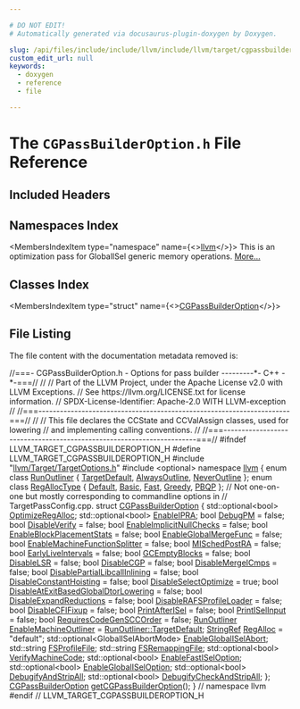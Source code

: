 ```yaml
---

# DO NOT EDIT!
# Automatically generated via docusaurus-plugin-doxygen by Doxygen.

slug: /api/files/include/include/llvm/include/llvm/target/cgpassbuilderoption-h
custom_edit_url: null
keywords:
  - doxygen
  - reference
  - file

---
```





# The `CGPassBuilderOption.h` File Reference

<DoxygenPage pluginConfig={pluginConfig}>



## Included Headers

<IncludesList>
<IncludesListItem
  filePath="llvm/Target/TargetOptions.h"
  permalink="/docs/api/files/include/include/llvm/include/llvm/target/targetoptions-h"
  isLocal="true" />
<IncludesListItem
  filePath="optional"
  permalink=""
  isLocal="false" />
</IncludesList>

## Namespaces Index

<MembersIndex>

<MembersIndexItem
  type="namespace"
  name={<><a href="/docs/api/namespaces/llvm">llvm</a></>}>
This is an optimization pass for GlobalISel generic memory operations. <a href="/docs/api/namespaces/llvm/#details">More...</a>
</MembersIndexItem>

</MembersIndex>

## Classes Index

<MembersIndex>

<MembersIndexItem
  type="struct"
  name={<><a href="/docs/api/structs/llvm/cgpassbuilderoption">CGPassBuilderOption</a></>}>
</MembersIndexItem>

</MembersIndex>


## File Listing

The file content with the documentation metadata removed is:

<ProgramListing>

<Link id="l00001" /><CodeLine lineNumber="1"><Highlight kind="comment">//===- CGPassBuilderOption.h - Options for pass builder ---------&#42;- C++ -&#42;-===//</Highlight><Highlight kind="normal"></Highlight></CodeLine>
<Link id="l00002" /><CodeLine lineNumber="2"><Highlight kind="normal"></Highlight><Highlight kind="comment">//</Highlight><Highlight kind="normal"></Highlight></CodeLine>
<Link id="l00003" /><CodeLine lineNumber="3"><Highlight kind="normal"></Highlight><Highlight kind="comment">// Part of the LLVM Project, under the Apache License v2.0 with LLVM Exceptions.</Highlight><Highlight kind="normal"></Highlight></CodeLine>
<Link id="l00004" /><CodeLine lineNumber="4"><Highlight kind="normal"></Highlight><Highlight kind="comment">// See https://llvm.org/LICENSE.txt for license information.</Highlight><Highlight kind="normal"></Highlight></CodeLine>
<Link id="l00005" /><CodeLine lineNumber="5"><Highlight kind="normal"></Highlight><Highlight kind="comment">// SPDX-License-Identifier: Apache-2.0 WITH LLVM-exception</Highlight><Highlight kind="normal"></Highlight></CodeLine>
<Link id="l00006" /><CodeLine lineNumber="6"><Highlight kind="normal"></Highlight><Highlight kind="comment">//</Highlight><Highlight kind="normal"></Highlight></CodeLine>
<Link id="l00007" /><CodeLine lineNumber="7"><Highlight kind="normal"></Highlight><Highlight kind="comment">//===----------------------------------------------------------------------===//</Highlight><Highlight kind="normal"></Highlight></CodeLine>
<Link id="l00008" /><CodeLine lineNumber="8"><Highlight kind="normal"></Highlight><Highlight kind="comment">//</Highlight><Highlight kind="normal"></Highlight></CodeLine>
<Link id="l00009" /><CodeLine lineNumber="9"><Highlight kind="normal"></Highlight><Highlight kind="comment">// This file declares the CCState and CCValAssign classes, used for lowering</Highlight><Highlight kind="normal"></Highlight></CodeLine>
<Link id="l00010" /><CodeLine lineNumber="10"><Highlight kind="normal"></Highlight><Highlight kind="comment">// and implementing calling conventions.</Highlight><Highlight kind="normal"></Highlight></CodeLine>
<Link id="l00011" /><CodeLine lineNumber="11"><Highlight kind="normal"></Highlight><Highlight kind="comment">//</Highlight><Highlight kind="normal"></Highlight></CodeLine>
<Link id="l00012" /><CodeLine lineNumber="12"><Highlight kind="normal"></Highlight><Highlight kind="comment">//===----------------------------------------------------------------------===//</Highlight><Highlight kind="normal"></Highlight></CodeLine>
<Link id="l00013" /><CodeLine lineNumber="13"><Highlight kind="normal"></Highlight></CodeLine>
<Link id="l00014" /><CodeLine lineNumber="14"><Highlight kind="normal"></Highlight><Highlight kind="preprocessor">#ifndef LLVM&#95;TARGET&#95;CGPASSBUILDEROPTION&#95;H</Highlight><Highlight kind="normal"></Highlight></CodeLine>
<Link id="l00015" /><CodeLine lineNumber="15"><Highlight kind="normal"></Highlight><Highlight kind="preprocessor">#define LLVM&#95;TARGET&#95;CGPASSBUILDEROPTION&#95;H</Highlight><Highlight kind="normal"></Highlight></CodeLine>
<Link id="l00016" /><CodeLine lineNumber="16"><Highlight kind="normal"></Highlight></CodeLine>
<Link id="l00017" /><CodeLine lineNumber="17"><Highlight kind="normal"></Highlight><Highlight kind="preprocessor">#include &quot;<a href="/docs/api/files/include/include/llvm/include/llvm/target/targetoptions-h">llvm/Target/TargetOptions.h</a>&quot;</Highlight><Highlight kind="normal"></Highlight></CodeLine>
<Link id="l00018" /><CodeLine lineNumber="18"><Highlight kind="normal"></Highlight><Highlight kind="preprocessor">#include &lt;optional&gt;</Highlight><Highlight kind="normal"></Highlight></CodeLine>
<Link id="l00019" /><CodeLine lineNumber="19"><Highlight kind="normal"></Highlight></CodeLine>
<Link id="l00020" /><CodeLine lineNumber="20"><Highlight kind="normal"></Highlight><Highlight kind="keyword">namespace </Highlight><Highlight kind="normal"><a href="/docs/api/namespaces/llvm">llvm</a> &#123;</Highlight></CodeLine>
<Link id="l00021" /><CodeLine lineNumber="21"><Highlight kind="normal"></Highlight></CodeLine>
<Link id="l00022" /><CodeLine lineNumber="22" lineLink="/docs/api/namespaces/llvm/#ad16d2d781480402236239b1a788d96c2ad974e9d034ddb6f17c04a7464bee7f1f"><Highlight kind="normal"></Highlight><Highlight kind="keyword">enum class</Highlight><Highlight kind="normal"> <a href="/docs/api/namespaces/llvm/#ad16d2d781480402236239b1a788d96c2">RunOutliner</a> &#123; <a href="/docs/api/namespaces/llvm/#ad16d2d781480402236239b1a788d96c2aaa6aa8cb92fe28f639cc887e318aed88">TargetDefault</a>, <a href="/docs/api/namespaces/llvm/#ad16d2d781480402236239b1a788d96c2ad974e9d034ddb6f17c04a7464bee7f1f">AlwaysOutline</a>, <a href="/docs/api/namespaces/llvm/#ad16d2d781480402236239b1a788d96c2a195096192885c0c4a0ee1a4d8d0712bc">NeverOutline</a> &#125;;</Highlight></CodeLine>
<Link id="l00023" /><CodeLine lineNumber="23" lineLink="/docs/api/namespaces/llvm/#aeb972c5d0d42f541313381096ba83b4ca972e73b7a882d0802a4e3a16946a2f94"><Highlight kind="normal"></Highlight><Highlight kind="keyword">enum class</Highlight><Highlight kind="normal"> <a href="/docs/api/namespaces/llvm/#aeb972c5d0d42f541313381096ba83b4c">RegAllocType</a> &#123; <a href="/docs/api/namespaces/llvm/#ae58c751054b01f206f9b9e34e461d25fa7a1920d61156abc05a60135aefe8bc67">Default</a>, <a href="/docs/api/namespaces/llvm/#adacba4cb06d1dd9232ee3d2d49a44d8fa972e73b7a882d0802a4e3a16946a2f94">Basic</a>, <a href="/docs/api/namespaces/llvm/callingconv/#ac6aa1387c4375260e2468eb5a77fdb4cabc8e2ee40a84687a9e12fd08784b87ba">Fast</a>, <a href="/docs/api/namespaces/llvm/#aeb972c5d0d42f541313381096ba83b4cabb6c5ecbef13e567544e5a0068237b25">Greedy</a>, <a href="/docs/api/namespaces/llvm/pbqp">PBQP</a> &#125;;</Highlight></CodeLine>
<Link id="l00024" /><CodeLine lineNumber="24"><Highlight kind="normal"></Highlight></CodeLine>
<Link id="l00025" /><CodeLine lineNumber="25"><Highlight kind="normal"></Highlight><Highlight kind="comment">// Not one-on-one but mostly corresponding to commandline options in</Highlight><Highlight kind="normal"></Highlight></CodeLine>
<Link id="l00026" /><CodeLine lineNumber="26"><Highlight kind="normal"></Highlight><Highlight kind="comment">// TargetPassConfig.cpp.</Highlight><Highlight kind="normal"></Highlight></CodeLine>
<Link id="l00027" /><CodeLine lineNumber="27" lineLink="/docs/api/structs/llvm/cgpassbuilderoption"><Highlight kind="normal"></Highlight><Highlight kind="keyword">struct </Highlight><Highlight kind="normal"><a href="/docs/api/structs/llvm/cgpassbuilderoption">CGPassBuilderOption</a> &#123;</Highlight></CodeLine>
<Link id="l00028" /><CodeLine lineNumber="28" lineLink="/docs/api/structs/llvm/cgpassbuilderoption/#a403d580a292336e67c40b8ce2f83eca0"><Highlight kind="normal">  std::optional&lt;bool&gt; <a href="/docs/api/structs/llvm/cgpassbuilderoption/#a403d580a292336e67c40b8ce2f83eca0">OptimizeRegAlloc</a>;</Highlight></CodeLine>
<Link id="l00029" /><CodeLine lineNumber="29" lineLink="/docs/api/structs/llvm/cgpassbuilderoption/#a2cb0634d952a634c7eae2f7d132fed0c"><Highlight kind="normal">  std::optional&lt;bool&gt; <a href="/docs/api/structs/llvm/cgpassbuilderoption/#a2cb0634d952a634c7eae2f7d132fed0c">EnableIPRA</a>;</Highlight></CodeLine>
<Link id="l00030" /><CodeLine lineNumber="30" lineLink="/docs/api/structs/llvm/cgpassbuilderoption/#aca8f0c02d98ee53bf55c227c44f94cfb"><Highlight kind="normal">  </Highlight><Highlight kind="keywordtype">bool</Highlight><Highlight kind="normal"> <a href="/docs/api/structs/llvm/cgpassbuilderoption/#aca8f0c02d98ee53bf55c227c44f94cfb">DebugPM</a> = </Highlight><Highlight kind="keyword">false</Highlight><Highlight kind="normal">;</Highlight></CodeLine>
<Link id="l00031" /><CodeLine lineNumber="31" lineLink="/docs/api/structs/llvm/cgpassbuilderoption/#a1b0d114b0575397da5bea31a41a69efa"><Highlight kind="normal">  </Highlight><Highlight kind="keywordtype">bool</Highlight><Highlight kind="normal"> <a href="/docs/api/structs/llvm/cgpassbuilderoption/#a1b0d114b0575397da5bea31a41a69efa">DisableVerify</a> = </Highlight><Highlight kind="keyword">false</Highlight><Highlight kind="normal">;</Highlight></CodeLine>
<Link id="l00032" /><CodeLine lineNumber="32" lineLink="/docs/api/structs/llvm/cgpassbuilderoption/#ada15663a378f3429c51f00a7fd38bcc8"><Highlight kind="normal">  </Highlight><Highlight kind="keywordtype">bool</Highlight><Highlight kind="normal"> <a href="/docs/api/structs/llvm/cgpassbuilderoption/#ada15663a378f3429c51f00a7fd38bcc8">EnableImplicitNullChecks</a> = </Highlight><Highlight kind="keyword">false</Highlight><Highlight kind="normal">;</Highlight></CodeLine>
<Link id="l00033" /><CodeLine lineNumber="33" lineLink="/docs/api/structs/llvm/cgpassbuilderoption/#adc4099ffa241dedf96a44c7fd0b61e01"><Highlight kind="normal">  </Highlight><Highlight kind="keywordtype">bool</Highlight><Highlight kind="normal"> <a href="/docs/api/structs/llvm/cgpassbuilderoption/#adc4099ffa241dedf96a44c7fd0b61e01">EnableBlockPlacementStats</a> = </Highlight><Highlight kind="keyword">false</Highlight><Highlight kind="normal">;</Highlight></CodeLine>
<Link id="l00034" /><CodeLine lineNumber="34" lineLink="/docs/api/structs/llvm/cgpassbuilderoption/#a75bb2de790e64498a5c8fb72fda078bf"><Highlight kind="normal">  </Highlight><Highlight kind="keywordtype">bool</Highlight><Highlight kind="normal"> <a href="/docs/api/structs/llvm/cgpassbuilderoption/#a75bb2de790e64498a5c8fb72fda078bf">EnableGlobalMergeFunc</a> = </Highlight><Highlight kind="keyword">false</Highlight><Highlight kind="normal">;</Highlight></CodeLine>
<Link id="l00035" /><CodeLine lineNumber="35" lineLink="/docs/api/structs/llvm/cgpassbuilderoption/#ab39d690bc3216bf9f1244b24afa2a21e"><Highlight kind="normal">  </Highlight><Highlight kind="keywordtype">bool</Highlight><Highlight kind="normal"> <a href="/docs/api/structs/llvm/cgpassbuilderoption/#ab39d690bc3216bf9f1244b24afa2a21e">EnableMachineFunctionSplitter</a> = </Highlight><Highlight kind="keyword">false</Highlight><Highlight kind="normal">;</Highlight></CodeLine>
<Link id="l00036" /><CodeLine lineNumber="36" lineLink="/docs/api/structs/llvm/cgpassbuilderoption/#a1cb603bb57d59810d42cb2cf81181257"><Highlight kind="normal">  </Highlight><Highlight kind="keywordtype">bool</Highlight><Highlight kind="normal"> <a href="/docs/api/structs/llvm/cgpassbuilderoption/#a1cb603bb57d59810d42cb2cf81181257">MISchedPostRA</a> = </Highlight><Highlight kind="keyword">false</Highlight><Highlight kind="normal">;</Highlight></CodeLine>
<Link id="l00037" /><CodeLine lineNumber="37" lineLink="/docs/api/structs/llvm/cgpassbuilderoption/#abd6c29f50849a8b40217337310803b4d"><Highlight kind="normal">  </Highlight><Highlight kind="keywordtype">bool</Highlight><Highlight kind="normal"> <a href="/docs/api/structs/llvm/cgpassbuilderoption/#abd6c29f50849a8b40217337310803b4d">EarlyLiveIntervals</a> = </Highlight><Highlight kind="keyword">false</Highlight><Highlight kind="normal">;</Highlight></CodeLine>
<Link id="l00038" /><CodeLine lineNumber="38" lineLink="/docs/api/structs/llvm/cgpassbuilderoption/#ac32f496d7322c72385ac3ea24c19a29f"><Highlight kind="normal">  </Highlight><Highlight kind="keywordtype">bool</Highlight><Highlight kind="normal"> <a href="/docs/api/structs/llvm/cgpassbuilderoption/#ac32f496d7322c72385ac3ea24c19a29f">GCEmptyBlocks</a> = </Highlight><Highlight kind="keyword">false</Highlight><Highlight kind="normal">;</Highlight></CodeLine>
<Link id="l00039" /><CodeLine lineNumber="39"><Highlight kind="normal"></Highlight></CodeLine>
<Link id="l00040" /><CodeLine lineNumber="40" lineLink="/docs/api/structs/llvm/cgpassbuilderoption/#adf481325bae6846e40e440e19a0161cc"><Highlight kind="normal">  </Highlight><Highlight kind="keywordtype">bool</Highlight><Highlight kind="normal"> <a href="/docs/api/structs/llvm/cgpassbuilderoption/#adf481325bae6846e40e440e19a0161cc">DisableLSR</a> = </Highlight><Highlight kind="keyword">false</Highlight><Highlight kind="normal">;</Highlight></CodeLine>
<Link id="l00041" /><CodeLine lineNumber="41" lineLink="/docs/api/structs/llvm/cgpassbuilderoption/#af843cbf38e41040238dcd81f748d5fd6"><Highlight kind="normal">  </Highlight><Highlight kind="keywordtype">bool</Highlight><Highlight kind="normal"> <a href="/docs/api/structs/llvm/cgpassbuilderoption/#af843cbf38e41040238dcd81f748d5fd6">DisableCGP</a> = </Highlight><Highlight kind="keyword">false</Highlight><Highlight kind="normal">;</Highlight></CodeLine>
<Link id="l00042" /><CodeLine lineNumber="42" lineLink="/docs/api/structs/llvm/cgpassbuilderoption/#a8219136342219eb09fe80200b69fb289"><Highlight kind="normal">  </Highlight><Highlight kind="keywordtype">bool</Highlight><Highlight kind="normal"> <a href="/docs/api/structs/llvm/cgpassbuilderoption/#a8219136342219eb09fe80200b69fb289">DisableMergeICmps</a> = </Highlight><Highlight kind="keyword">false</Highlight><Highlight kind="normal">;</Highlight></CodeLine>
<Link id="l00043" /><CodeLine lineNumber="43" lineLink="/docs/api/structs/llvm/cgpassbuilderoption/#a0cbf3441f8d9827fd5b9adcb60bda945"><Highlight kind="normal">  </Highlight><Highlight kind="keywordtype">bool</Highlight><Highlight kind="normal"> <a href="/docs/api/structs/llvm/cgpassbuilderoption/#a0cbf3441f8d9827fd5b9adcb60bda945">DisablePartialLibcallInlining</a> = </Highlight><Highlight kind="keyword">false</Highlight><Highlight kind="normal">;</Highlight></CodeLine>
<Link id="l00044" /><CodeLine lineNumber="44" lineLink="/docs/api/structs/llvm/cgpassbuilderoption/#a4004a291ec084d0d9d949d7563f874f1"><Highlight kind="normal">  </Highlight><Highlight kind="keywordtype">bool</Highlight><Highlight kind="normal"> <a href="/docs/api/structs/llvm/cgpassbuilderoption/#a4004a291ec084d0d9d949d7563f874f1">DisableConstantHoisting</a> = </Highlight><Highlight kind="keyword">false</Highlight><Highlight kind="normal">;</Highlight></CodeLine>
<Link id="l00045" /><CodeLine lineNumber="45" lineLink="/docs/api/structs/llvm/cgpassbuilderoption/#affcbb241ddef1ff1775f90ca98ed030f"><Highlight kind="normal">  </Highlight><Highlight kind="keywordtype">bool</Highlight><Highlight kind="normal"> <a href="/docs/api/structs/llvm/cgpassbuilderoption/#affcbb241ddef1ff1775f90ca98ed030f">DisableSelectOptimize</a> = </Highlight><Highlight kind="keyword">true</Highlight><Highlight kind="normal">;</Highlight></CodeLine>
<Link id="l00046" /><CodeLine lineNumber="46" lineLink="/docs/api/structs/llvm/cgpassbuilderoption/#aa81ce3a59d699bf8b663399bc0475f1c"><Highlight kind="normal">  </Highlight><Highlight kind="keywordtype">bool</Highlight><Highlight kind="normal"> <a href="/docs/api/structs/llvm/cgpassbuilderoption/#aa81ce3a59d699bf8b663399bc0475f1c">DisableAtExitBasedGlobalDtorLowering</a> = </Highlight><Highlight kind="keyword">false</Highlight><Highlight kind="normal">;</Highlight></CodeLine>
<Link id="l00047" /><CodeLine lineNumber="47" lineLink="/docs/api/structs/llvm/cgpassbuilderoption/#acc13ca007979b8b0f2bb5ba45ae8746b"><Highlight kind="normal">  </Highlight><Highlight kind="keywordtype">bool</Highlight><Highlight kind="normal"> <a href="/docs/api/structs/llvm/cgpassbuilderoption/#acc13ca007979b8b0f2bb5ba45ae8746b">DisableExpandReductions</a> = </Highlight><Highlight kind="keyword">false</Highlight><Highlight kind="normal">;</Highlight></CodeLine>
<Link id="l00048" /><CodeLine lineNumber="48" lineLink="/docs/api/structs/llvm/cgpassbuilderoption/#aeb51f07f8915ba0eb4d0a18761324687"><Highlight kind="normal">  </Highlight><Highlight kind="keywordtype">bool</Highlight><Highlight kind="normal"> <a href="/docs/api/structs/llvm/cgpassbuilderoption/#aeb51f07f8915ba0eb4d0a18761324687">DisableRAFSProfileLoader</a> = </Highlight><Highlight kind="keyword">false</Highlight><Highlight kind="normal">;</Highlight></CodeLine>
<Link id="l00049" /><CodeLine lineNumber="49" lineLink="/docs/api/structs/llvm/cgpassbuilderoption/#a7c07940a39a3422f78b253ff02076672"><Highlight kind="normal">  </Highlight><Highlight kind="keywordtype">bool</Highlight><Highlight kind="normal"> <a href="/docs/api/structs/llvm/cgpassbuilderoption/#a7c07940a39a3422f78b253ff02076672">DisableCFIFixup</a> = </Highlight><Highlight kind="keyword">false</Highlight><Highlight kind="normal">;</Highlight></CodeLine>
<Link id="l00050" /><CodeLine lineNumber="50" lineLink="/docs/api/structs/llvm/cgpassbuilderoption/#aea7f6c23c95c1f001f09910fb71a352c"><Highlight kind="normal">  </Highlight><Highlight kind="keywordtype">bool</Highlight><Highlight kind="normal"> <a href="/docs/api/structs/llvm/cgpassbuilderoption/#aea7f6c23c95c1f001f09910fb71a352c">PrintAfterISel</a> = </Highlight><Highlight kind="keyword">false</Highlight><Highlight kind="normal">;</Highlight></CodeLine>
<Link id="l00051" /><CodeLine lineNumber="51" lineLink="/docs/api/structs/llvm/cgpassbuilderoption/#a5e03c6ae857ceb292d45c2f7e26895a4"><Highlight kind="normal">  </Highlight><Highlight kind="keywordtype">bool</Highlight><Highlight kind="normal"> <a href="/docs/api/structs/llvm/cgpassbuilderoption/#a5e03c6ae857ceb292d45c2f7e26895a4">PrintISelInput</a> = </Highlight><Highlight kind="keyword">false</Highlight><Highlight kind="normal">;</Highlight></CodeLine>
<Link id="l00052" /><CodeLine lineNumber="52" lineLink="/docs/api/structs/llvm/cgpassbuilderoption/#a1e671d316b3527f264fbbbc858472ed0"><Highlight kind="normal">  </Highlight><Highlight kind="keywordtype">bool</Highlight><Highlight kind="normal"> <a href="/docs/api/structs/llvm/cgpassbuilderoption/#a1e671d316b3527f264fbbbc858472ed0">RequiresCodeGenSCCOrder</a> = </Highlight><Highlight kind="keyword">false</Highlight><Highlight kind="normal">;</Highlight></CodeLine>
<Link id="l00053" /><CodeLine lineNumber="53"><Highlight kind="normal"></Highlight></CodeLine>
<Link id="l00054" /><CodeLine lineNumber="54" lineLink="/docs/api/structs/llvm/cgpassbuilderoption/#a4c80d49c1ab3e36a10a0abd9e6e991fa"><Highlight kind="normal">  <a href="/docs/api/namespaces/llvm/#ad16d2d781480402236239b1a788d96c2">RunOutliner</a> <a href="/docs/api/structs/llvm/cgpassbuilderoption/#a4c80d49c1ab3e36a10a0abd9e6e991fa">EnableMachineOutliner</a> = <a href="/docs/api/namespaces/llvm/#ad16d2d781480402236239b1a788d96c2aaa6aa8cb92fe28f639cc887e318aed88">RunOutliner::TargetDefault</a>;</Highlight></CodeLine>
<Link id="l00055" /><CodeLine lineNumber="55" lineLink="/docs/api/structs/llvm/cgpassbuilderoption/#add2267ed0f5eb718ff9c1f9f9287880e"><Highlight kind="normal">  <a href="/docs/api/classes/llvm/stringref">StringRef</a> <a href="/docs/api/structs/llvm/cgpassbuilderoption/#add2267ed0f5eb718ff9c1f9f9287880e">RegAlloc</a> = </Highlight><Highlight kind="stringliteral">&quot;default&quot;</Highlight><Highlight kind="normal">;</Highlight></CodeLine>
<Link id="l00056" /><CodeLine lineNumber="56" lineLink="/docs/api/structs/llvm/cgpassbuilderoption/#ab138353a07aa1e5e397e5377ab08dbfa"><Highlight kind="normal">  std::optional&lt;GlobalISelAbortMode&gt; <a href="/docs/api/structs/llvm/cgpassbuilderoption/#ab138353a07aa1e5e397e5377ab08dbfa">EnableGlobalISelAbort</a>;</Highlight></CodeLine>
<Link id="l00057" /><CodeLine lineNumber="57" lineLink="/docs/api/structs/llvm/cgpassbuilderoption/#a9d452601a370b40249fc3ed417ba7028"><Highlight kind="normal">  std::string <a href="/docs/api/structs/llvm/cgpassbuilderoption/#a9d452601a370b40249fc3ed417ba7028">FSProfileFile</a>;</Highlight></CodeLine>
<Link id="l00058" /><CodeLine lineNumber="58" lineLink="/docs/api/structs/llvm/cgpassbuilderoption/#ac5d99fb9bc304b5afe64d5824efbea2d"><Highlight kind="normal">  std::string <a href="/docs/api/structs/llvm/cgpassbuilderoption/#ac5d99fb9bc304b5afe64d5824efbea2d">FSRemappingFile</a>;</Highlight></CodeLine>
<Link id="l00059" /><CodeLine lineNumber="59"><Highlight kind="normal"></Highlight></CodeLine>
<Link id="l00060" /><CodeLine lineNumber="60" lineLink="/docs/api/structs/llvm/cgpassbuilderoption/#a4bd72b2315480eb40df0dff6ca736b11"><Highlight kind="normal">  std::optional&lt;bool&gt; <a href="/docs/api/structs/llvm/cgpassbuilderoption/#a4bd72b2315480eb40df0dff6ca736b11">VerifyMachineCode</a>;</Highlight></CodeLine>
<Link id="l00061" /><CodeLine lineNumber="61" lineLink="/docs/api/structs/llvm/cgpassbuilderoption/#a885ece080be2bc15129c37521ab5b6dc"><Highlight kind="normal">  std::optional&lt;bool&gt; <a href="/docs/api/structs/llvm/cgpassbuilderoption/#a885ece080be2bc15129c37521ab5b6dc">EnableFastISelOption</a>;</Highlight></CodeLine>
<Link id="l00062" /><CodeLine lineNumber="62" lineLink="/docs/api/structs/llvm/cgpassbuilderoption/#a1f94be997867ea7b60b2fcc24ddefd25"><Highlight kind="normal">  std::optional&lt;bool&gt; <a href="/docs/api/structs/llvm/cgpassbuilderoption/#a1f94be997867ea7b60b2fcc24ddefd25">EnableGlobalISelOption</a>;</Highlight></CodeLine>
<Link id="l00063" /><CodeLine lineNumber="63" lineLink="/docs/api/structs/llvm/cgpassbuilderoption/#a5972c278d18910aad67025124e89ec72"><Highlight kind="normal">  std::optional&lt;bool&gt; <a href="/docs/api/structs/llvm/cgpassbuilderoption/#a5972c278d18910aad67025124e89ec72">DebugifyAndStripAll</a>;</Highlight></CodeLine>
<Link id="l00064" /><CodeLine lineNumber="64" lineLink="/docs/api/structs/llvm/cgpassbuilderoption/#a4c866926e2679d7fa724a3b30fa6d2ab"><Highlight kind="normal">  std::optional&lt;bool&gt; <a href="/docs/api/structs/llvm/cgpassbuilderoption/#a4c866926e2679d7fa724a3b30fa6d2ab">DebugifyCheckAndStripAll</a>;</Highlight></CodeLine>
<Link id="l00065" /><CodeLine lineNumber="65"><Highlight kind="normal">&#125;;</Highlight></CodeLine>
<Link id="l00066" /><CodeLine lineNumber="66"><Highlight kind="normal"></Highlight></CodeLine>
<Link id="l00067" /><CodeLine lineNumber="67"><Highlight kind="normal"><a href="/docs/api/structs/llvm/cgpassbuilderoption">CGPassBuilderOption</a> <a href="/docs/api/namespaces/llvm/#aff30786f1ea13c3ea475acce504571e4">getCGPassBuilderOption</a>();</Highlight></CodeLine>
<Link id="l00068" /><CodeLine lineNumber="68"><Highlight kind="normal"></Highlight></CodeLine>
<Link id="l00069" /><CodeLine lineNumber="69"><Highlight kind="normal">&#125; </Highlight><Highlight kind="comment">// namespace llvm</Highlight><Highlight kind="normal"></Highlight></CodeLine>
<Link id="l00070" /><CodeLine lineNumber="70"><Highlight kind="normal"></Highlight></CodeLine>
<Link id="l00071" /><CodeLine lineNumber="71"><Highlight kind="normal"></Highlight><Highlight kind="preprocessor">#endif </Highlight><Highlight kind="comment">// LLVM&#95;TARGET&#95;CGPASSBUILDEROPTION&#95;H</Highlight><Highlight kind="normal"></Highlight></CodeLine>

</ProgramListing>


</DoxygenPage>
